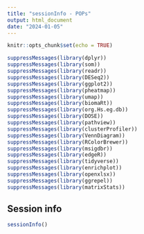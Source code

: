 ```yaml
---
title: "sessionInfo - POPs"
output: html_document
date: "2024-01-05"
---
```


```r
knitr::opts_chunk$set(echo = TRUE)
```

```r
suppressMessages(library(dplyr))
suppressMessages(library(som))
suppressMessages(library(readr))
suppressMessages(library(DESeq2))
suppressMessages(library(ggplot2))
suppressMessages(library(pheatmap))
suppressMessages(library(umap))
suppressMessages(library(biomaRt))
suppressMessages(library(org.Hs.eg.db))
suppressMessages(library(DOSE))
suppressMessages(library(pathview))
suppressMessages(library(clusterProfiler))
suppressMessages(library(VennDiagram))
suppressMessages(library(RColorBrewer))
suppressMessages(library(msigdbr))
suppressMessages(library(edgeR))
suppressMessages(library(tidyverse))
suppressMessages(library(enrichplot))
suppressMessages(library(openxlsx))
suppressMessages(library(ggrepel))
suppressMessages(library(matrixStats))

```

## Session info

```r
sessionInfo()
```
